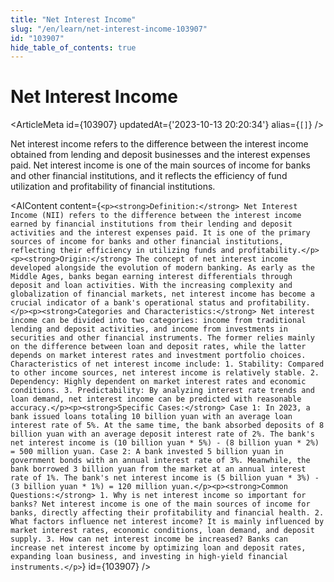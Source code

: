 ```yaml
---
title: "Net Interest Income"
slug: "/en/learn/net-interest-income-103907"
id: "103907"
hide_table_of_contents: true
---
```



# Net Interest Income

<ArticleMeta id={103907} updatedAt={'2023-10-13 20:20:34'} alias={`[]`} />
<div className='border-solid border-b border-t-0 my-4 border-[var(--ifm-color-gray-300)]' />

Net interest income refers to the difference between the interest income obtained from lending and deposit businesses and the interest expenses paid. Net interest income is one of the main sources of income for banks and other financial institutions, and it reflects the efficiency of fund utilization and profitability of financial institutions.

<AIContent content={`<p><strong>Definition:</strong> Net Interest Income (NII) refers to the difference between the interest income earned by financial institutions from their lending and deposit activities and the interest expenses paid. It is one of the primary sources of income for banks and other financial institutions, reflecting their efficiency in utilizing funds and profitability.</p><p><strong>Origin:</strong> The concept of net interest income developed alongside the evolution of modern banking. As early as the Middle Ages, banks began earning interest differentials through deposit and loan activities. With the increasing complexity and globalization of financial markets, net interest income has become a crucial indicator of a bank's operational status and profitability.</p><p><strong>Categories and Characteristics:</strong> Net interest income can be divided into two categories: income from traditional lending and deposit activities, and income from investments in securities and other financial instruments. The former relies mainly on the difference between loan and deposit rates, while the latter depends on market interest rates and investment portfolio choices. Characteristics of net interest income include: 1. Stability: Compared to other income sources, net interest income is relatively stable. 2. Dependency: Highly dependent on market interest rates and economic conditions. 3. Predictability: By analyzing interest rate trends and loan demand, net interest income can be predicted with reasonable accuracy.</p><p><strong>Specific Cases:</strong> Case 1: In 2023, a bank issued loans totaling 10 billion yuan with an average loan interest rate of 5%. At the same time, the bank absorbed deposits of 8 billion yuan with an average deposit interest rate of 2%. The bank's net interest income is (10 billion yuan * 5%) - (8 billion yuan * 2%) = 500 million yuan. Case 2: A bank invested 5 billion yuan in government bonds with an annual interest rate of 3%. Meanwhile, the bank borrowed 3 billion yuan from the market at an annual interest rate of 1%. The bank's net interest income is (5 billion yuan * 3%) - (3 billion yuan * 1%) = 120 million yuan.</p><p><strong>Common Questions:</strong> 1. Why is net interest income so important for banks? Net interest income is one of the main sources of income for banks, directly affecting their profitability and financial health. 2. What factors influence net interest income? It is mainly influenced by market interest rates, economic conditions, loan demand, and deposit supply. 3. How can net interest income be increased? Banks can increase net interest income by optimizing loan and deposit rates, expanding loan business, and investing in high-yield financial instruments.</p>`} id={103907} />
